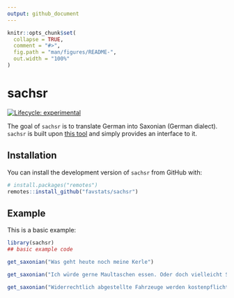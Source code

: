 ```yaml
---
output: github_document
---
```


<!-- README.md is generated from README.Rmd. Please edit that file -->

```r
knitr::opts_chunk$set(
  collapse = TRUE,
  comment = "#>",
  fig.path = "man/figures/README-",
  out.width = "100%"
)
```

# sachsr

<!-- badges: start -->
[![Lifecycle: experimental](https://img.shields.io/badge/lifecycle-experimental-orange.svg)](https://www.tidyverse.org/lifecycle/#experimental)
<!-- badges: end -->

The goal of `sachsr` is to translate German into Saxonian (German dialect). `sachsr` is built upon [this tool](http://parallelnetz.de/) and simply provides an interface to it.

## Installation

You can install the development version of `sachsr` from GitHub with:

``` r
# install.packages("remotes")
remotes::install_github("favstats/sachsr")
```

## Example

This is a basic example:

```r
library(sachsr)
## basic example code
```


```r
get_saxonian("Was geht heute noch meine Kerle")
```

```r
get_saxonian("Ich würde gerne Maultaschen essen. Oder doch vielleicht Spätzle mit Soße.")
```

```r
get_saxonian("Widerrechtlich abgestellte Fahrzeuge werden kostenpflichtig abgeschleppt.")
```



